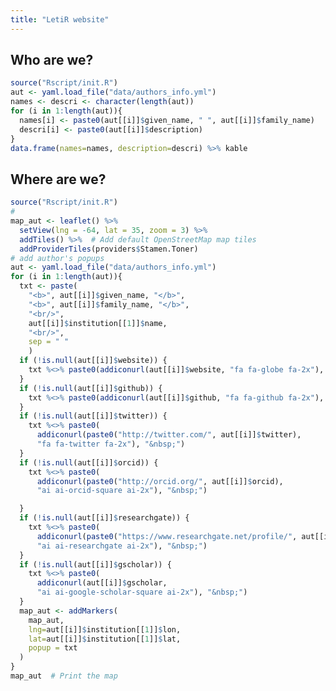 ```yaml
---
title: "LetiR website"
---
```



## Who are we?

```r
source("Rscript/init.R")
aut <- yaml.load_file("data/authors_info.yml")
names <- descri <- character(length(aut))
for (i in 1:length(aut)){
  names[i] <- paste0(aut[[i]]$given_name, " ", aut[[i]]$family_name)
  descri[i] <- paste0(aut[[i]]$description)
}
data.frame(names=names, description=descri) %>% kable
```



## Where are we?

```r
source("Rscript/init.R")
#
map_aut <- leaflet() %>%
  setView(lng = -64, lat = 35, zoom = 3) %>%
  addTiles() %>%  # Add default OpenStreetMap map tiles
  addProviderTiles(providers$Stamen.Toner)
# add author's popups
aut <- yaml.load_file("data/authors_info.yml")
for (i in 1:length(aut)){
  txt <- paste(
    "<b>", aut[[i]]$given_name, "</b>",
    "<b>", aut[[i]]$family_name, "</b>",
    "<br/>",
    aut[[i]]$institution[[1]]$name,
    "<br/>",
    sep = " "
    )
  if (!is.null(aut[[i]]$website)) {
    txt %<>% paste0(addiconurl(aut[[i]]$website, "fa fa-globe fa-2x"), "&nbsp;")
  }
  if (!is.null(aut[[i]]$github)) {
    txt %<>% paste0(addiconurl(aut[[i]]$github, "fa fa-github fa-2x"), "&nbsp;")
  }
  if (!is.null(aut[[i]]$twitter)) {
    txt %<>% paste0(
      addiconurl(paste0("http://twitter.com/", aut[[i]]$twitter),
      "fa fa-twitter fa-2x"), "&nbsp;")
  }
  if (!is.null(aut[[i]]$orcid)) {
    txt %<>% paste0(
      addiconurl(paste0("http://orcid.org/", aut[[i]]$orcid),
      "ai ai-orcid-square ai-2x"), "&nbsp;")

  }
  if (!is.null(aut[[i]]$researchgate)) {
    txt %<>% paste0(
      addiconurl(paste0("https://www.researchgate.net/profile/", aut[[i]]$researchgate),
      "ai ai-researchgate ai-2x"), "&nbsp;")
  }
  if (!is.null(aut[[i]]$gscholar)) {
    txt %<>% paste0(
      addiconurl(aut[[i]]$gscholar,
      "ai ai-google-scholar-square ai-2x"), "&nbsp;")
  }
  map_aut <- addMarkers(
    map_aut,
    lng=aut[[i]]$institution[[1]]$lon,
    lat=aut[[i]]$institution[[1]]$lat,
    popup = txt
  )
}
map_aut  # Print the map
```

